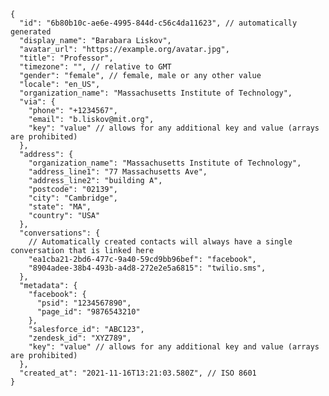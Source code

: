 ```json5
{
  "id": "6b80b10c-ae6e-4995-844d-c56c4da11623", // automatically generated
  "display_name": "Barabara Liskov",
  "avatar_url": "https://example.org/avatar.jpg",
  "title": "Professor",
  "timezone": "", // relative to GMT
  "gender": "female", // female, male or any other value
  "locale": "en_US",
  "organization_name": "Massachusetts Institute of Technology",
  "via": {
    "phone": "+1234567",
    "email": "b.liskov@mit.org",
    "key": "value" // allows for any additional key and value (arrays are prohibited)
  },
  "address": {
    "organization_name": "Massachusetts Institute of Technology",
    "address_line1": "77 Massachusetts Ave",
    "address_line2": "building A",
    "postcode": "02139",
    "city": "Cambridge",
    "state": "MA",
    "country": "USA"
  },
  "conversations": {
    // Automatically created contacts will always have a single conversation that is linked here
    "ea1cba21-2bd6-477c-9a40-59cd9bb96bef": "facebook",
    "8904adee-38b4-493b-a4d8-272e2e5a6815": "twilio.sms",
  },
  "metadata": {
    "facebook": {
      "psid": "1234567890",
      "page_id": "9876543210"
    },
    "salesforce_id": "ABC123",
    "zendesk_id": "XYZ789",
    "key": "value" // allows for any additional key and value (arrays are prohibited)
  },
  "created_at": "2021-11-16T13:21:03.580Z", // ISO 8601
}
```
